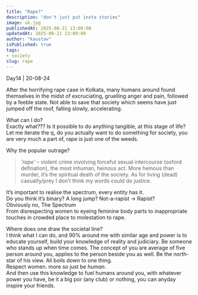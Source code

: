 ```yaml
---
title: "Rape?"
description: "don't just put insta stories"
image: ok.jpg
publishedAt: 2025-08-21 13:00:00
updatedAt: 2025-08-21 13:00:00
author: "kaustav"
isPublished: true
tags:
- society
slug: rape
---
```




Day14 | 20-08-24

After the horrifying rape case in Kolkata, many humans around found themselves in the midst of excruciating, gruelling anger and pain, followed by a feeble state.
Not able to save that society which seems have just jumped off the roof, falling slowly, accelerating.

What can I do?  
Exactly what??? Is it possible to do anything tangible, at this stage of life?  
Let me iterate the q, do you actually want to do something for society, you are very much a part of, rape is just one of the weeds.

Why the popular outrage? 

> *'rape'* – violent crime involving forceful sexual intercourse (oxford defination), the most inhuman, heinous act. More heinous than murder, it’s the spiritual death of the society. As for living (dead) casualty/prey I don’t think my words could do justice.

It’s important to realise the spectrum, every entity has it.  
Do you think it’s binary? A long jump? Not-a-rapist -> Rapist?  
Obviously no, The Spectrum  
From disrespecting women to eyeing feminine body parts to inappropriate touches in crowded place to molestation to rape.

Where does one draw the societal line?  
I think what I can do, and 90% around me with similar age and power is to educate yourself, build your knowledge of reality and judiciary. Be someone who stands up when time comes. The concept of you are average of five person around you, applies to the person beside you as well. Be the north-star of his view. All boils down to one thing.  
Respect women. more so just be *human*.  
And then use this knowledge to fuel humans around you, with whatever power you have, be it a big por (any club) or nothing, you can anyday inspire your friends.
